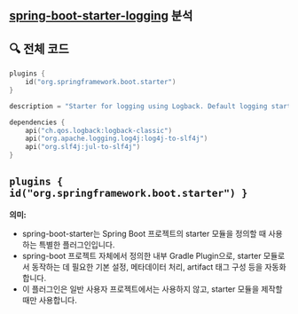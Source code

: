 ## [spring-boot-starter-logging](https://github.com/spring-projects/spring-boot/tree/main/spring-boot-project/spring-boot-starters/spring-boot-starter-logging) 분석

## 🔍 전체 코드

```kotlin filename="build.gradle.kts" copy
plugins {
	id("org.springframework.boot.starter")
}

description = "Starter for logging using Logback. Default logging starter"

dependencies {
	api("ch.qos.logback:logback-classic")
	api("org.apache.logging.log4j:log4j-to-slf4j")
	api("org.slf4j:jul-to-slf4j")
}
```

## `plugins { id("org.springframework.boot.starter") }`

**의미:**

- spring-boot-starter는 Spring Boot 프로젝트의 starter 모듈을 정의할 때 사용하는 특별한 플러그인입니다.
- spring-boot 프로젝트 자체에서 정의한 내부 Gradle Plugin으로, starter 모듈로서 동작하는 데 필요한 기본 설정, 메타데이터 처리, artifact 태그 구성 등을 자동화합니다.
- 이 플러그인은 일반 사용자 프로젝트에서는 사용하지 않고, starter 모듈을 제작할 때만 사용합니다.

